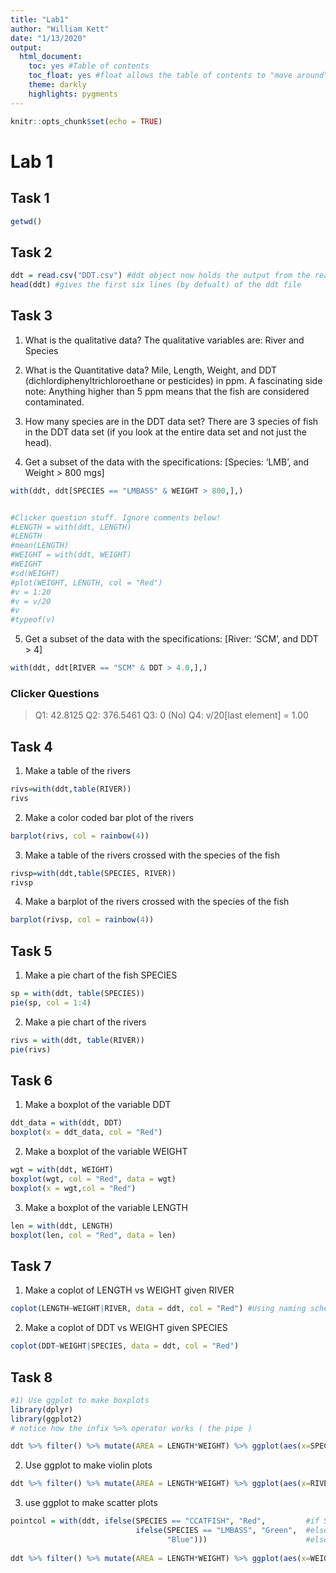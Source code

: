 ```yaml
---
title: "Lab1"
author: "William Kett"
date: "1/13/2020"
output: 
  html_document:
    toc: yes #Table of contents
    toc_float: yes #float allows the table of contents to "move around" so it can be seen more easily
    theme: darkly
    highlights: pygments
---
```


```r
knitr::opts_chunk$set(echo = TRUE)
```
# Lab 1

## Task 1

```r
getwd()
```

## Task 2

```r
ddt = read.csv("DDT.csv") #ddt object now holds the output from the read.csv function applied to the .csv file
head(ddt) #gives the first six lines (by defualt) of the ddt file

```


## Task 3

1) What is the qualitative data?
The qualitative variables are: River and Species

2) What is the Quantitative data?
Mile, Length, Weight, and DDT (dichlordiphenyltrichloroethane or pesticides) in ppm.
A fascinating side note: Anything higher than 5 ppm means that the fish are considered contaminated.

3) How many species are in the DDT data set?
There are 3 species of fish in the DDT data set (if you look at the entire data set and not just the head).

4) Get a subset of the data with the specifications: [Species: 'LMB', and Weight > 800 mgs]


```r
with(ddt, ddt[SPECIES == "LMBASS" & WEIGHT > 800,],)


#Clicker question stuff. Ignore comments below!
#LENGTH = with(ddt, LENGTH)
#LENGTH
#mean(LENGTH)
#WEIGHT = with(ddt, WEIGHT)
#WEIGHT
#sd(WEIGHT)
#plot(WEIGHT, LENGTH, col = "Red")
#v = 1:20
#v = v/20
#v
#typeof(v)
```

5) Get a subset of the data with the specifications: [River: 'SCM', and DDT > 4]

```r
with(ddt, ddt[RIVER == "SCM" & DDT > 4.0,],)
```


### Clicker Questions
  >
  Q1: 42.8125
  Q2: 376.5461
  Q3: 0 (No)
  Q4: v/20[last element] = 1.00

## Task 4

1) Make a table of the rivers

```r
rivs=with(ddt,table(RIVER))
rivs
```

2) Make a color coded bar plot of the rivers

```r
barplot(rivs, col = rainbow(4))
```

3) Make a table of the rivers crossed with the species of the fish

```r
rivsp=with(ddt,table(SPECIES, RIVER))
rivsp
```


4) Make a barplot of the rivers crossed with the species of the fish

```r
barplot(rivsp, col = rainbow(4))
```

## Task 5

1) Make a pie chart of the fish SPECIES

```r
sp = with(ddt, table(SPECIES))
pie(sp, col = 1:4)
```

2) Make a pie chart of the rivers

```r
rivs = with(ddt, table(RIVER))
pie(rivs)
```

## Task 6

1) Make a boxplot of the variable DDT

```r
ddt_data = with(ddt, DDT)
boxplot(x = ddt_data, col = "Red")
```

2) Make a boxplot of the variable WEIGHT

```r
wgt = with(ddt, WEIGHT)
boxplot(wgt, col = "Red", data = wgt)
boxplot(x = wgt,col = "Red")
```

3) Make a boxplot of the variable LENGTH

```r
len = with(ddt, LENGTH)
boxplot(len, col = "Red", data = len)
```

## Task 7

1) Make a coplot of LENGTH vs WEIGHT given RIVER

```r
coplot(LENGTH~WEIGHT|RIVER, data = ddt, col = "Red") #Using naming scheme Y vs X, the Length is the y-axis and Weight is the x-axis
```

2) Make a coplot of DDT vs WEIGHT given SPECIES

```r
coplot(DDT~WEIGHT|SPECIES, data = ddt, col = "Red")
```

## Task 8

```r
#1) Use ggplot to make boxplots
library(dplyr)
library(ggplot2)
# notice how the infix %>% operator works ( the pipe )

ddt %>% filter() %>% mutate(AREA = LENGTH*WEIGHT) %>% ggplot(aes(x=SPECIES,y=WEIGHT,fill=RIVER)) + geom_boxplot() + ggtitle("William Kett")

```

2) Use ggplot to make violin plots

```r
ddt %>% filter() %>% mutate(AREA = LENGTH*WEIGHT) %>% ggplot(aes(x=RIVER,y=LENGTH,fill=SPECIES)) + geom_violin() + ggtitle("William Kett")
```
3) use ggplot to make scatter plots

```r
pointcol = with(ddt, ifelse(SPECIES == "CCATFISH", "Red",         #if Species is "CCATFISH", point is Red
                            ifelse(SPECIES == "LMBASS", "Green",  #else if Species is "LMBASS", point is Green
                                   "Blue")))                      #else point it Blue
              
ddt %>% filter() %>% mutate(AREA = LENGTH*WEIGHT) %>% ggplot(aes(x=WEIGHT,y=LENGTH,fill=SPECIES)) + geom_point(col = pointcol) + ggtitle("William Kett")
```



